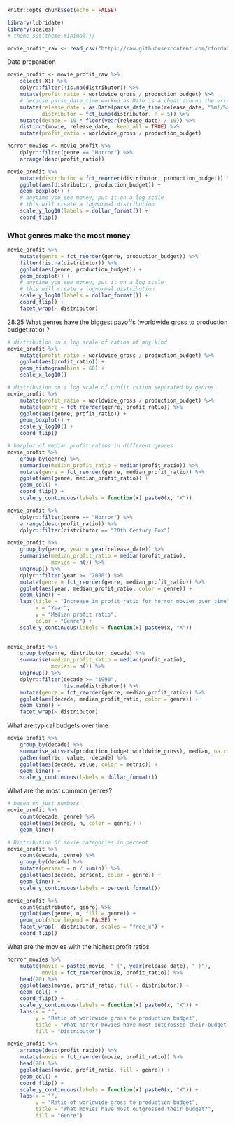 ```r
knitr::opts_chunk$set(echo = FALSE)
```


```r
library(lubridate)
library(scales)
# theme_set(theme_minimal())
```

```r
movie_profit_raw <- read_csv("https://raw.githubusercontent.com/rfordatascience/tidytuesday/master/data/2018/2018-10-23/movie_profit.csv")
```

Data preparation

```r
movie_profit <- movie_profit_raw %>% 
    select(-X1) %>% 
    dplyr::filter(!is.na(distributor)) %>% 
    mutate(profit_ratio = worldwide_gross / production_budget) %>% 
    # because parse_date_time worked as.Date is a cheat around the error from parse_date
    mutate(release_date = as.Date(parse_date_time(release_date, "%m!/%d/%Y")),
           distributor = fct_lump(distributor, n = 5)) %>%
    mutate(decade = 10 * floor(year(release_date) / 10)) %>% 
    distinct(movie, release_date, .keep_all = TRUE) %>% 
    mutate(profit_ratio = worldwide_gross / production_budget)

horror_movies <- movie_profit %>% 
    dplyr::filter(genre == "Horror") %>% 
    arrange(desc(profit_ratio))
```



```r
movie_profit %>% 
    mutate(distributor = fct_reorder(distributor, production_budget)) %>% 
    ggplot(aes(distributor, production_budget)) +
    geom_boxplot() +
    # anytime you see money, put it on a log scale
    # this will create a lognormal distribution 
    scale_y_log10(labels = dollar_format()) +
    coord_flip()
```


### What genres make the most money

```r
movie_profit %>% 
    mutate(genre = fct_reorder(genre, production_budget)) %>% 
    filter(!is.na(distributor)) %>% 
    ggplot(aes(genre, production_budget)) +
    geom_boxplot() +
    # anytime you see money, put it on a log scale
    # this will create a lognormal distribution 
    scale_y_log10(labels = dollar_format()) +
    coord_flip() +
    facet_wrap(~ distributor)
```

28:25 What genres have the biggest payoffs (worldwide gross to production budget ratio) ?

```r
# distribution on a log scale of ratios of any kind
movie_profit %>% 
    mutate(profit_ratio = worldwide_gross / production_budget) %>%
    ggplot(aes(profit_ratio)) +
    geom_histogram(bins = 60) +
    scale_x_log10()

# distribution on a log scale of profit ration separated by genres
movie_profit %>% 
    mutate(profit_ratio = worldwide_gross / production_budget) %>%
    mutate(genre = fct_reorder(genre, profit_ratio)) %>% 
    ggplot(aes(genre, profit_ratio)) +
    geom_boxplot() +
    scale_y_log10() +
    coord_flip()

# barplot of median profit ratios in different genres
movie_profit %>% 
    group_by(genre) %>% 
    summarise(median_profit_ratio = median(profit_ratio)) %>% 
    mutate(genre = fct_reorder(genre, median_profit_ratio)) %>% 
    ggplot(aes(genre, median_profit_ratio)) +
    geom_col() +
    coord_flip() +
    scale_y_continuous(labels = function(x) paste0(x, "X"))
```

```r
movie_profit %>% 
    dplyr::filter(genre == "Horror") %>% 
    arrange(desc(profit_ratio)) %>% 
    dplyr::filter(distributor == "20th Century Fox")
```



```r
movie_profit %>% 
    group_by(genre, year = year(release_date)) %>% 
    summarise(median_profit_ratio = median(profit_ratio),
              movies = n()) %>%
    ungroup() %>% 
    dplyr::filter(year >= "2000") %>% 
    mutate(genre = fct_reorder(genre, median_profit_ratio)) %>% 
    ggplot(aes(year, median_profit_ratio, color = genre)) +
    geom_line() +
    labs(title = "Increase in profit ratio for horror movies over time",
         x = "Year",
         y = "Median profit ratio",
         color = "Genre") +
    scale_y_continuous(labels = function(x) paste0(x, "X"))
    
```


```r
movie_profit %>% 
    group_by(genre, distributor, decade) %>% 
    summarise(median_profit_ratio = median(profit_ratio),
              movies = n()) %>%
    ungroup() %>% 
    dplyr::filter(decade >= "1990",
                  !is.na(distributor)) %>% 
    mutate(genre = fct_reorder(genre, median_profit_ratio)) %>% 
    ggplot(aes(decade, median_profit_ratio, color = genre)) +
    geom_line() +
    facet_wrap(~ distributor)
```


What are typical budgets over time

```r
movie_profit %>% 
    group_by(decade) %>% 
    summarise_at(vars(production_budget:worldwide_gross), median, na.rm = TRUE) %>% 
    gather(metric, value, -decade) %>% 
    ggplot(aes(decade, value, color = metric)) +
    geom_line() +
    scale_y_continuous(labels = dollar_format())
```

What are the most common genres?

```r
# based on just numbers
movie_profit %>% 
    count(decade, genre) %>% 
    ggplot(aes(decade, n, color = genre)) +
    geom_line()

# Distribution 0f movie categories in percent
movie_profit %>% 
    count(decade, genre) %>% 
    group_by(decade) %>% 
    mutate(persent = n / sum(n)) %>% 
    ggplot(aes(decade, persent, color = genre)) +
    geom_line() +
    scale_y_continuous(labels = percent_format())
```

```r
movie_profit %>% 
    count(distributor, genre) %>% 
    ggplot(aes(genre, n, fill = genre)) +
    geom_col(show.legend = FALSE) +
    facet_wrap(~ distributor, scales = "free_x") +
    coord_flip()
```

What are the movies with the highest profit ratios

```r
horror_movies %>% 
    mutate(movie = paste0(movie, " (", year(release_date), " )"),
           movie = fct_reorder(movie, profit_ratio)) %>% 
    head(20) %>% 
    ggplot(aes(movie, profit_ratio, fill = distributor)) +
    geom_col() +
    coord_flip() +
    scale_y_continuous(labels = function(x) paste0(x, "X")) +
    labs(x = "",
         y = "Ratio of worldwide gross to production budget",
         title = "What horror movies have most outgrossed their budget?",
         fill = "Distributor")
```


```r
movie_profit %>% 
    arrange(desc(profit_ratio)) %>% 
    mutate(movie = fct_reorder(movie, profit_ratio)) %>% 
    head(20) %>% 
    ggplot(aes(movie, profit_ratio, fill = genre)) +
    geom_col() +
    coord_flip() +
    scale_y_continuous(labels = function(x) paste0(x, "X")) +
    labs(x = "",
         y = "Ratio of worldwide gross to production budget",
         title = "What movies have most outgrossed their budget?",
         fill = "Genre")
```

